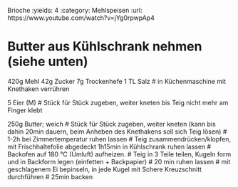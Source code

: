 Brioche
:yields: 4
:category: Mehlspeisen
:url: https://www.youtube.com/watch?v=jYg0rpwpAp4

# Butter aus Kühlschrank nehmen (siehe unten)
420g Mehl
42g Zucker
7g Trockenhefe
1 TL Salz
# in Küchenmaschine mit Knethaken verrühren

5 Eier (M)
# Stück für Stück zugeben, weiter kneten bis Teig nicht mehr am Finger klebt

250g Butter; weich
# Stück für Stück zugeben, weiter kneten (kann bis dahin 20min dauern, beim Anheben des Knethakens soll sich Teig lösen)
# 1-2h bei Zimmertemperatur ruhen lassen
# Teig zusammendrücken/klopfen, mit Frischhaltefolie abgedeckt 1h15min in Kühlschrank ruhen lassen
# Backofen auf 180 °C (Umluft) aufheizen.
# Teig in 3 Teile teilen, Kugeln form und in Backform legen (einfetten + Backpapier)
# 20 min ruhen lassen
# mit geschlagenem Ei bepinseln, in jede Kugel mit Schere Kreuzschnitt durchführen
# 25min backen
